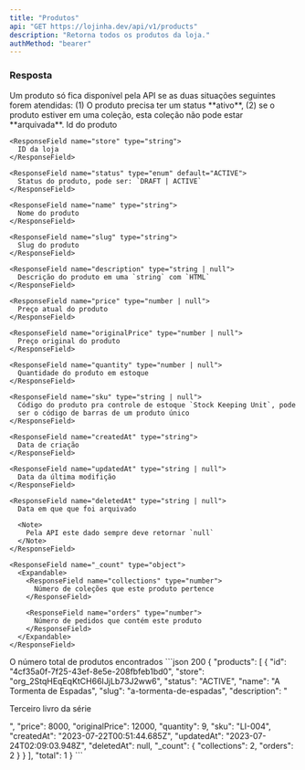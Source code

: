 ```yaml
---
title: "Produtos"
api: "GET https://lojinha.dev/api/v1/products"
description: "Retorna todos os produtos da loja."
authMethod: "bearer"
---
```


### Resposta

<Warning>
  Um produto só fica disponível pela API se as duas situações seguintes forem
  atendidas: (1) O produto precisa ter um status **ativo**, (2) se o produto
  estiver em uma coleção, esta coleção não pode estar **arquivada**.
</Warning>

<ResponseField name="products" type="array">
  <Expandable name="product">
    <ResponseField name="id" type="uuid">
      Id do produto
    </ResponseField>

    <ResponseField name="store" type="string">
      ID da loja
    </ResponseField>

    <ResponseField name="status" type="enum" default="ACTIVE">
      Status do produto, pode ser: `DRAFT | ACTIVE`
    </ResponseField>

    <ResponseField name="name" type="string">
      Nome do produto
    </ResponseField>

    <ResponseField name="slug" type="string">
      Slug do produto
    </ResponseField>

    <ResponseField name="description" type="string | null">
      Descrição do produto em uma `string` com `HTML`
    </ResponseField>

    <ResponseField name="price" type="number | null">
      Preço atual do produto
    </ResponseField>

    <ResponseField name="originalPrice" type="number | null">
      Preço original do produto
    </ResponseField>

    <ResponseField name="quantity" type="number | null">
      Quantidade do produto em estoque
    </ResponseField>

    <ResponseField name="sku" type="string | null">
      Código do produto pra controle de estoque `Stock Keeping Unit`, pode
      ser o código de barras de um produto único
    </ResponseField>

    <ResponseField name="createdAt" type="string">
      Data de criação
    </ResponseField>

    <ResponseField name="updatedAt" type="string | null">
      Data da última modifição
    </ResponseField>

    <ResponseField name="deletedAt" type="string | null">
      Data em que que foi arquivado

      <Note>
        Pela API este dado sempre deve retornar `null`
      </Note>
    </ResponseField>

    <ResponseField name="_count" type="object">
      <Expandable>
        <ResponseField name="collections" type="number">
          Número de coleções que este produto pertence
        </ResponseField>

        <ResponseField name="orders" type="number">
          Número de pedidos que contém este produto
        </ResponseField>
      </Expandable>
    </ResponseField>

  </Expandable>
</ResponseField>

<ResponseField name="total" type="number">
  O número total de produtos encontrados
</ResponseField>

<ResponseExample>
```json 200
{
  "products": [
    {
      "id": "4cf35a0f-7f25-43ef-8e5e-208fbfeb1bd0",
      "store": "org_2StqHEqEqKtCH66IJjLb73J2ww6",
      "status": "ACTIVE",
      "name": "A Tormenta de Espadas",
      "slug": "a-tormenta-de-espadas",
      "description": "<p>Terceiro livro da série</p>",
      "price": 8000,
      "originalPrice": 12000,
      "quantity": 9,
      "sku": "LI-004",
      "createdAt": "2023-07-22T00:51:44.685Z",
      "updatedAt": "2023-07-24T02:09:03.948Z",
      "deletedAt": null,
      "_count": {
        "collections": 2,
        "orders": 2
      }
    }
  ],
  "total": 1
}
```
</ResponseExample>
